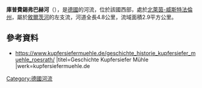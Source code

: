 {{Coord|50|53|20|N|7|11|13|E|display=title}}

'''庫普費錫弗巴赫河'''（{{lang-de|Kupfersiefer Bach}}），是[[德國|德國]]的河流，位於該國西部，處於[[北萊茵-威斯特法倫州|北萊茵-威斯特法倫州]]，屬於[[敘爾茨河|敘爾茨河]]的左支流，河道全長4.8公里，流域面積2.9平方公里。

==參考資料==
* https://www.kupfersiefermuehle.de/geschichte_historie_kupfersiefer_muehle_roesrath/ {{Wayback|url=https://www.kupfersiefermuehle.de/geschichte_historie_kupfersiefer_muehle_roesrath/ |date=20190307173744 }} |titel=Geschichte Kupfersiefer Mühle |werk=kupfersiefermuehle.de

{{Germany-geo-stub}}
[[Category:德國河流|Category:德國河流]]